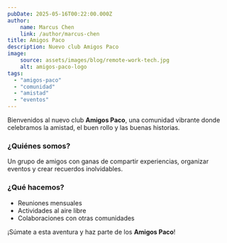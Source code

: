 ```yaml
---
pubDate: 2025-05-16T00:22:00.000Z
author:
    name: Marcus Chen
    link: /author/marcus-chen
title: Amigos Paco
description: Nuevo club Amigos Paco
image:
    source: assets/images/blog/remote-work-tech.jpg
    alt: amigos-paco-logo
tags:  
  - "amigos-paco"
  - "comunidad"
  - "amistad"
  - "eventos"
---
```


Bienvenidos al nuevo club **Amigos Paco**, una comunidad vibrante donde celebramos la amistad, el buen rollo y las buenas historias.

### ¿Quiénes somos?

Un grupo de amigos con ganas de compartir experiencias, organizar eventos y crear recuerdos inolvidables.

### ¿Qué hacemos?

- Reuniones mensuales
- Actividades al aire libre
- Colaboraciones con otras comunidades

¡Súmate a esta aventura y haz parte de los **Amigos Paco**!
